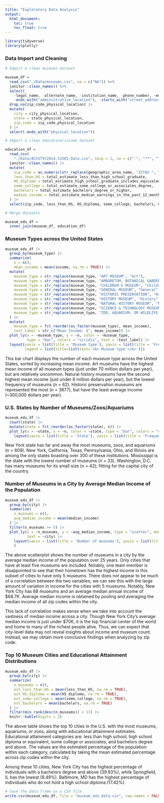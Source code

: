 ```yaml
---
title: "Exploratory Data Analysis"
output: 
  html_document:
    toc: true
    toc_float: true
---
```


```r
library(tidyverse)
library(plotly)
```

### Data Import and Cleaning

```r
# Import & clean museums dataset

museum_df = 
  read_csv("./Data/museums.csv", na = c("NA")) %>% 
  janitor::clean_names() %>% 
  select(
    -legal_name, -alternate_name, -institution_name, -phone_number, -employer_id_number,
    -ends_with("administrative_location"), -starts_with("street_address")) |> 
  drop_na(zip_code_physical_location) |> 
  mutate(
    city = city_physical_location,
    state = state_physical_location,
    zip_code = zip_code_physical_location
  ) |> 
  select(-ends_with("physical_location"))

# Import & clean education/income dataset

education_df = 
  read_csv(
    "./Data/ACSST5Y2014.S1501-Data.csv", skip = 1, na = c("-", "**", "***", "(x)")) %>% 
  janitor::clean_names() |> 
  mutate(
    zip_code = as.numeric(str_replace(geographic_area_name, "ZCTA5 ", "")),
    less_than_HS = total_estimate_less_than_high_school_graduate,
    HS_diploma = total_estimate_high_school_graduate_includes_equivalency,
    some_college = total_estimate_some_college_or_associates_degree,
    bachelors = total_estimate_bachelors_degree_or_higher,
    median_income = total_estimate_median_earnings_in_the_past_12_months_in_2014_inflation_adjusted_dollars_population_25_years_and_over_with_earnings
  ) |> 
  select(zip_code, less_than_HS, HS_diploma, some_college, bachelors, median_income)

# Merge datasets

museum_edu_df =
  inner_join(museum_df, education_df)
```

### Museum Types across the United States

```r
museum_edu_df |> 
  group_by(museum_type) |> 
  summarize(
    n = n(),
    mean_income = mean(income, na.rm = TRUE)) |> 
  mutate(
    museum_type = str_replace(museum_type, "ART MUSEUM", "Art"),
    museum_type = str_replace(museum_type, "ARBORETUM, BOTANICAL GARDEN, OR NATURE CENTER", "Arboretum/Botanical Garden"),
    museum_type = str_replace(museum_type, "CHILDREN'S MUSEUM", "Children's"),
    museum_type = str_replace(museum_type, "GENERAL MUSEUM", "General"),
    museum_type = str_replace(museum_type, "HISTORIC PRESERVATION", "Historic Preservation"),
    museum_type = str_replace(museum_type, "HISTORY MUSEUM", "History"),
    museum_type = str_replace(museum_type, "NATURAL HISTORY MUSEUM", "Natural History"),
    museum_type = str_replace(museum_type, "SCIENCE & TECHNOLOGY MUSEUM OR PLANETARIUM", "Science & Tech/Planetarium"),
    museum_type = str_replace(museum_type, "ZOO, AQUARIUM, OR WILDLIFE CONSERVATION", "Zoo/Aquarium/Wildlife Conservation")
  ) |> 
  mutate(
    museum_type = fct_reorder(as_factor(museum_type), mean_income),
    text_label = str_c("Mean Income: $", mean_income)) |> 
  plot_ly(x = ~museum_type, y = ~n, color = ~museum_type, 
          type = "bar", colors = "viridis", text = ~text_label) |> 
  layout(xaxis = list(title = 'Museum type'), yaxis = list(title = 'Frequency'), 
         legend = list(title=list(text='<b> Museum type </b>')))
```

This bar chart displays the number of each museum type across the United States, sorted by increasing mean income. Art museums have the highest mean income of all museum types (just under 70 million dollars per year), but are relatively uncommon. Natural history museums have the second highest mean income (just under 6 million dollars per year), but the lowest frequency of museums (n = 62). Historic preservation museums are represented the most (n = 3877), but have the least average income (~300,000 dollars per year). 

### U.S. States by Number of Museums/Zoos/Aquariums

```r
museum_edu_df |> 
  count(state) |> 
  mutate(state = fct_reorder(as_factor(state), n)) |> 
  plot_ly(x = ~state, y = ~n, color = ~state, type = "bar", colors = "viridis") |> 
    layout(xaxis = list(title = 'State'), yaxis = list(title = 'Frequency'))
```

New York state has far and away the most museums, zoos, and aquariums (n = 609). New York, California, Texas, Pennsylvania, Ohio, and Illinois are among the only states boasting over 300 of these institutions. Mississippi is the state with the lowest number of museums (n = 33). Washington, D.C. has many museums for its small size (n = 42); fitting for the capital city of the country. 

### Number of Museums in a City by Average Median Income of the Population

```r
museum_edu_df |> 
  group_by(city) |> 
  summarize(
    n_museums = n(),
    avg_median_income = mean(median_income)
  ) |> 
  filter(n_museums >= 5) |> 
  plot_ly(x = ~n_museums, y = ~avg_median_income, type = "scatter", mode = "markers",
          text = ~city) |> 
    layout(xaxis = list(title = 'Number of museums'), yaxis = list(title = 'Average median income')
    )
```

The above scatterplot shows the number of museums in a city by the average median income of the population over 25 years. Only cities that have at least five museums are included. Notably, one team member is disappointed to see that their hometown has the highest income in this subset of cities to have only 5 museums. There does not appear to be much of a correlation between the two variables; we can see this with the large amount of variation in income for the cities with 5 museums. Notably, New York City has 68 museums and an average median annual income of $68.7K. Average median income is obtained by pooling and averaging the median income of all zip codes within the city.

This lack of correlation makes sense when we take into account the vastness of median income across a city. Though New York City's average median income is just under $70K, it is the top financial center of the world and home to many of the richest people alive. Thus, we can expect that city-level data may not reveal insights about income and museum count. Instead, we may obtain more conclusive findings when analyzing by zip code.

### Top 10 Museum Cities and Educational Attainment Distributions

```r
museum_edu_df |>
  group_by(city) |> 
  summarize(
    n_museums = n(),
    est_less_than_HS = mean(less_than_HS, na.rm = TRUE),
    est_HS_diploma = mean(HS_diploma, na.rm = TRUE),
    est_some_college = mean(some_college, na.rm = TRUE),
    est_bachelors = mean(bachelors, na.rm = TRUE)
  ) |> 
  filter(min_rank(desc(n_museums)) < 11) |> 
  knitr::kable(digits = 2)
```

The above table shows the top 10 cities in the U.S. with the most museums, aquariums, or zoos, along with educational attainment estimates. Educational attainment categories are: less than high school, high school diploma or equivalent, some college or associates, and bachelors degree and above. The values are the estimated percentage of the population within each category, calculated by taking the mean estimated percentage across zip codes within the city.

Among these 10 cities, New York City has the highest percentage of individuals with a bachelors degree and above (39.93%), while Springfield, IL has the lowest (8.49%). Baltimore, MD has the highest percentage of individuals who do not hold a high school diploma (17.42%).

```r
# Save the data frame as a CSV file
write.csv(museum_edu_df, file = "museum_edu_data.csv", row.names = FALSE)
```
